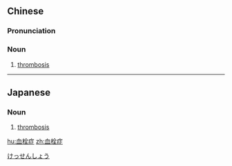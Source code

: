 ==Chinese==
{{zh-forms|type=21}}

===Pronunciation===
{{zh-pron
|m=血shuānzhèng
|c=hyut3 saan1 zing3
|cat=n
}}

===Noun===
{{zh-noun}}

# {{lb|zh|diseases}} [[thrombosis]]

----

==Japanese==
{{ja-kanjitab|けつ|k1=けっ|せん|しょう|yomi=on}}

===Noun===
{{ja-noun|けっせんしょう}}

# [[thrombosis]]

[[Category:ja:Pathology|けっせんしょう]]

[[hu:血栓症]]
[[zh:血栓症]]